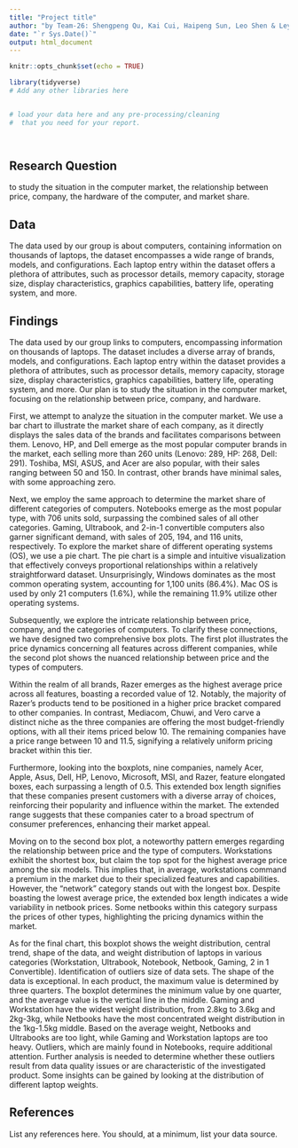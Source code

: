```yaml
---
title: "Project title"
author: "by Team-26: Shengpeng Qu, Kai Cui, Haipeng Sun, Leo Shen & Leyuan Wen"
date: "`r Sys.Date()`"
output: html_document
---
```


```r
knitr::opts_chunk$set(echo = TRUE)
```


```r
library(tidyverse)
# Add any other libraries here



```


```r
# load your data here and any pre-processing/cleaning 
#  that you need for your report.




```


## Research Question

to study the situation in the computer market, the relationship between price, company, the hardware of the computer, and market share.




## Data

The data used by our group is about computers, containing information on thousands of laptops, the dataset encompasses a wide range of brands, models, and configurations. Each laptop entry within the dataset offers a plethora of attributes, such as processor details, memory capacity, storage size, display characteristics, graphics capabilities, battery life, operating system, and more.




## Findings

The data used by our group links to computers, encompassing information on thousands of laptops. The dataset includes a diverse array of brands, models, and configurations. Each laptop entry within the dataset provides a plethora of attributes, such as processor details, memory capacity, storage size, display characteristics, graphics capabilities, battery life, operating system, and more. Our plan is to study the situation in the computer market, focusing on the relationship between price, company, and hardware.

First, we attempt to analyze the situation in the computer market. We use a bar chart to illustrate the market share of each company, as it directly displays the sales data of the brands and facilitates comparisons between them. Lenovo, HP, and Dell emerge as the most popular computer brands in the market, each selling more than 260 units (Lenovo: 289, HP: 268, Dell: 291). Toshiba, MSI, ASUS, and Acer are also popular, with their sales ranging between 50 and 150. In contrast, other brands have minimal sales, with some approaching zero.

Next, we employ the same approach to determine the market share of different categories of computers. Notebooks emerge as the most popular type, with 706 units sold, surpassing the combined sales of all other categories. Gaming, Ultrabook, and 2-in-1 convertible computers also garner significant demand, with sales of 205, 194, and 116 units, respectively. To explore the market share of different operating systems (OS), we use a pie chart. The pie chart is a simple and intuitive visualization that effectively conveys proportional relationships within a relatively straightforward dataset. Unsurprisingly, Windows dominates as the most common operating system, accounting for 1,100 units (86.4%). Mac OS is used by only 21 computers (1.6%), while the remaining 11.9% utilize other operating systems.

Subsequently, we explore the intricate relationship between price, company, and the categories of computers. To clarify these connections, we have designed two comprehensive box plots. The first plot illustrates the price dynamics concerning all features across different companies, while the second plot shows the nuanced relationship between price and the types of computers.

Within the realm of all brands, Razer emerges as the highest average price across all features, boasting a recorded value of 12. Notably, the majority of Razer's products tend to be positioned in a higher price bracket compared to other companies. In contrast, Mediacom, Chuwi, and Vero carve a distinct niche as the three companies are offering the most budget-friendly options, with all their items priced below 10. The remaining companies have a price range between 10 and 11.5, signifying a relatively uniform pricing bracket within this tier.

Furthermore, looking into the boxplots, nine companies, namely Acer, Apple, Asus, Dell, HP, Lenovo, Microsoft, MSI, and Razer, feature elongated boxes, each surpassing a length of 0.5. This extended box length signifies that these companies present customers with a diverse array of choices, reinforcing their popularity and influence within the market. The extended range suggests that these companies cater to a broad spectrum of consumer preferences, enhancing their market appeal.

Moving on to the second box plot, a noteworthy pattern emerges regarding the relationship between price and the type of computers. Workstations exhibit the shortest box, but claim the top spot for the highest average price among the six models. This implies that, in average, workstations command a premium in the market due to their specialized features and capabilities. However, the "network" category stands out with the longest box. Despite boasting the lowest average price, the extended box length indicates a wide variability in netbook prices. Some netbooks within this category surpass the prices of other types, highlighting the pricing dynamics within the market.

As for the final chart, this boxplot shows the weight distribution, central trend, shape of the data, and weight distribution of laptops in various categories (Workstation, Ultrabook, Notebook, Netbook, Gaming, 2 in 1 Convertible). Identification of outliers size of data sets. The shape of the data is exceptional. In each product, the maximum value is determined by three quarters. The boxplot determines the minimum value by one quarter, and the average value is the vertical line in the middle. Gaming and Workstation have the widest weight distribution, from 2.8kg to 3.6kg and 2kg-3kg, while Netbooks have the most concentrated weight distribution in the 1kg-1.5kg middle. Based on the average weight, Netbooks and Ultrabooks are too light, while Gaming and Workstation laptops are too heavy. Outliers, which are mainly found in Notebooks, require additional attention. Further analysis is needed to determine whether these outliers result from data quality issues or are characteristic of the investigated product. Some insights can be gained by looking at the distribution of different laptop weights.








## References

List any references here. You should, at a minimum, list your data source.


